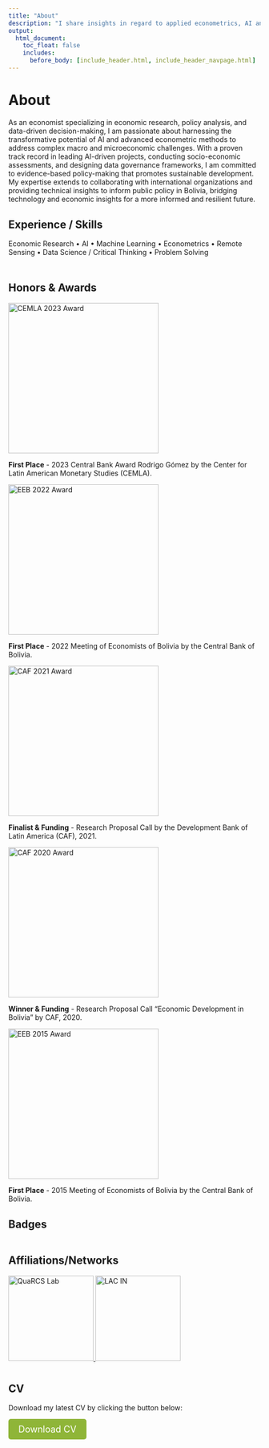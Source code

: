 ```yaml
---
title: "About"
description: "I share insights in regard to applied econometrics, AI and data science for data-driven economics."
output:
  html_document:
    toc_float: false
    includes:
      before_body: [include_header.html, include_header_navpage.html]
---
```


<!-- Google tag (gtag.js) -->
<script async src="https://www.googletagmanager.com/gtag/js?id=G-F5HJ5VRY62"></script>
<script>
  window.dataLayer = window.dataLayer || [];
  function gtag(){dataLayer.push(arguments);}
  gtag('js', new Date());

  gtag('config', 'G-F5HJ5VRY62');
</script>

# About

As an economist specializing in economic research, policy analysis, and data-driven decision-making, I am passionate about harnessing the transformative potential of AI and advanced econometric methods to address complex macro and microeconomic challenges. With a proven track record in leading AI-driven projects, conducting socio-economic assessments, and designing data governance frameworks, I am committed to evidence-based policy-making that promotes sustainable development. My expertise extends to collaborating with international organizations and providing technical insights to inform public policy in Bolivia, bridging technology and economic insights for a more informed and resilient future.


<div style="margin-bottom: 30px;"></div>  
## Experience / Skills
Economic Research • AI • Machine Learning • Econometrics • Remote Sensing • Data Science / Critical Thinking • Problem Solving




<div style="margin-bottom: 50px;"></div>  
## Honors & Awards
  <article>
    <img src="images/CEMLA2023.jpg" alt="CEMLA 2023 Award" width="300">
    <p>
      <strong>First Place</strong> - 2023 Central Bank Award Rodrigo Gómez by the Center for Latin American Monetary Studies (CEMLA).
    </p>
  </article>
  <article>
    <img src="images/15EEB.jpg" alt="EEB 2022 Award" width="300">
    <p>
      <strong>First Place</strong> - 2022 Meeting of Economists of Bolivia by the Central Bank of Bolivia.
    </p>
  </article>
  <article>
    <img src="images/caf_roads.jpg" alt="CAF 2021 Award" width="300">
    <p>
      <strong>Finalist & Funding</strong> - Research Proposal Call by the Development Bank of Latin America (CAF), 2021.
    </p>
  </article>
  <article>
    <img src="images/caf2019.png" alt="CAF 2020 Award" width="300">
    <p>
      <strong>Winner & Funding</strong> - Research Proposal Call "Economic Development in Bolivia" by CAF, 2020.
    </p>
  </article>
  <article>
    <img src="images/ee2015.png" alt="EEB 2015 Award" width="300">
    <p>
      <strong>First Place</strong> - 2015 Meeting of Economists of Bolivia by the Central Bank of Bolivia.
    </p>
  </article>




<div style="margin-bottom: 30px;"></div>  
## Badges
<div style="margin-bottom: 30px; display: flex; justify-content: space-between;">
  <div data-iframe-width="150" data-iframe-height="270" data-share-badge-id="1ecb82e6-a19e-4e0f-af9d-9938734efe69" data-share-badge-host="https://www.credly.com"></div>
  <script type="text/javascript" async src="//cdn.credly.com/assets/utilities/embed.js"></script>
</div>


## Affiliations/Networks

<div data-share-badge-host="https://quarcs-lab.org/">
  <a href="https://quarcs.netlify.app/about/">
    <img src="images/QuaRCSnetwork.png" alt="QuaRCS Lab" width="170" height="170">
  </a>
  <a href="https://www.linkedin.com/company/lac-investment-network/">
    <img src="images/LAC_in_logo.jpg" alt="LAC IN" width="170" height="170">
  </a>
</div>



<div style="margin-bottom: 40px;"></div>
## CV
  <p>
    Download my latest CV by clicking the button below:
  </p>
  <a href="docs/CV_Osmar_Bolivar(June2025).pdf" download="CV_Osmar_Bolivar(June2025).pdf" style="display: inline-block; padding: 10px 20px; background-color: #8fb538; color: white; text-decoration: none; border-radius: 5px; font-size: 18px;">Download CV</a>





